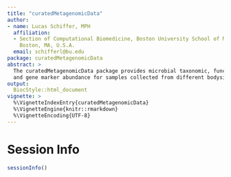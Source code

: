 ```yaml
---
title: "curatedMetagenomicData"
author:
- name: Lucas Schiffer, MPH
  affiliation: 
  - Section of Computational Biomedicine, Boston University School of Medicine,
    Boston, MA, U.S.A.
  email: schifferl@bu.edu
package: curatedMetagenomicData
abstract: >
  The curatedMetagenomicData package provides microbial taxonomic, functional,
  and gene marker abundance for samples collected from different bodysites.
output: 
  BiocStyle::html_document
vignette: >
  %\VignetteIndexEntry{curatedMetagenomicData}
  %\VignetteEngine{knitr::rmarkdown}
  %\VignetteEncoding{UTF-8}  
---
```


# Session Info {.unnumbered}

```r
sessionInfo()
```
